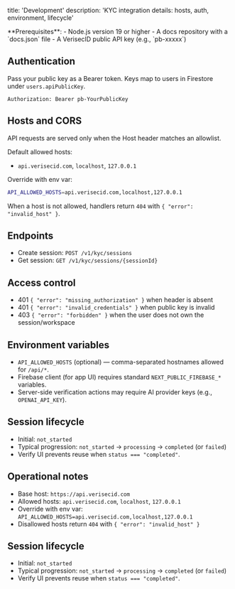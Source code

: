 title: 'Development'
description: 'KYC integration details: hosts, auth, environment, lifecycle'

<Info>
  **Prerequisites**:
  - Node.js version 19 or higher
  - A docs repository with a `docs.json` file
  - A VerisecID public API key (e.g., `pb-xxxxx`)
</Info>

## Authentication

Pass your public key as a Bearer token. Keys map to users in Firestore under `users.apiPublicKey`.

```http
Authorization: Bearer pb-YourPublicKey
```

## Hosts and CORS

API requests are served only when the Host header matches an allowlist.

Default allowed hosts:

- `api.verisecid.com`, `localhost`, `127.0.0.1`

Override with env var:

```bash
API_ALLOWED_HOSTS=api.verisecid.com,localhost,127.0.0.1
```

When a host is not allowed, handlers return `404` with `{ "error": "invalid_host" }`.

## Endpoints

- Create session: `POST /v1/kyc/sessions`
- Get session: `GET /v1/kyc/sessions/{sessionId}`

## Access control

- 401 `{ "error": "missing_authorization" }` when header is absent
- 401 `{ "error": "invalid_credentials" }` when public key is invalid
- 403 `{ "error": "forbidden" }` when the user does not own the session/workspace

## Environment variables

- `API_ALLOWED_HOSTS` (optional) — comma-separated hostnames allowed for `/api/*`.
- Firebase client (for app UI) requires standard `NEXT_PUBLIC_FIREBASE_*` variables.
- Server-side verification actions may require AI provider keys (e.g., `OPENAI_API_KEY`).

## Session lifecycle

- Initial: `not_started`
- Typical progression: `not_started` → `processing` → `completed` (or `failed`)
- Verify UI prevents reuse when `status === "completed"`.

## Operational notes

- Base host: `https://api.verisecid.com`
- Allowed hosts: `api.verisecid.com`, `localhost`, `127.0.0.1`
- Override with env var: `API_ALLOWED_HOSTS=api.verisecid.com,localhost,127.0.0.1`
- Disallowed hosts return `404` with `{ "error": "invalid_host" }`

## Session lifecycle

- Initial: `not_started`
- Typical progression: `not_started` → `processing` → `completed` (or `failed`)
- Verify UI prevents reuse when `status === "completed"`.
